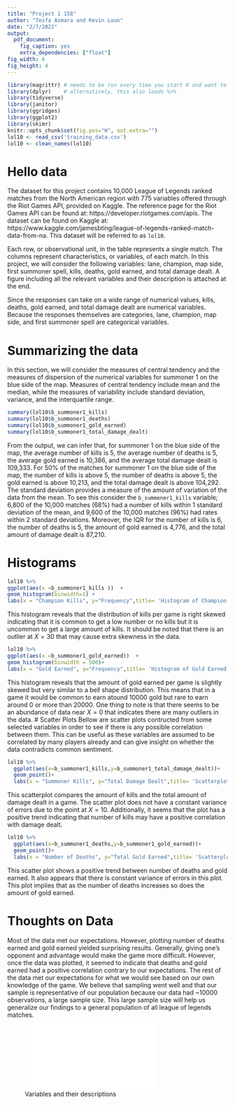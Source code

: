 ```yaml
---
title: "Project 1 158"
author: "Tesfa Asmara and Kevin Loun"
date: "2/7/2022"
output: 
  pdf_document: 
    fig_caption: yes
    extra_dependencies: ["float"]
fig_width: 6 
fig_height: 4 
---
```

```r
library(magrittr) # needs to be run every time you start R and want to use %>%
library(dplyr)    # alternatively, this also loads %>%
library(tidyverse)
library(janitor)
library(ggridges)
library(ggplot2)
library(skimr)
knitr::opts_chunk$set(fig.pos="H", out.extra="")
lol10 <- read_csv('training_data.csv')
lol10 <- clean_names(lol10)
```

# Hello data
The dataset for this project contains 10,000 League of Legends ranked matches from the North American region with 775 variables offered through the Riot Games API, provided on Kaggle. The reference page for the Riot Games API can be found at: https://developer.riotgames.com/apis. The dataset can be found on Kaggle at: https://www.kaggle.com/jamesbting/league-of-legends-ranked-match-data-from-na. This dataset will be referred to as $\texttt{lol10}$.

Each row, or observational unit, in the table represents a single match. The columns represent characteristics, or variables, of each match. In this project, we will consider the following variables: lane, champion, map side, first summoner spell, kills, deaths, gold earned, and total damage dealt. A figure including all the relevant variables and their description is attached at the end.



Since the responses can take on a wide range of numerical values, kills, deaths, gold earned, and total damage dealt are numerical variables. Because the responses themselves are categories, lane, champion, map side, and first summoner spell are categorical variables.

# Summarizing the data

In this section, we will consider the measures of central tendency and the measures of dispersion of the numerical variables for summoner 1 on the blue side of the map. Measures of central tendency include mean and the median, while the measures of variability include standard deviation, variance, and the interquartile range.

```r
summary(lol10$b_summoner1_kills)
summary(lol10$b_summoner1_deaths)
summary(lol10$b_summoner1_gold_earned)
summary(lol10$b_summoner1_total_damage_dealt)
```

From the output, we can infer that, for summoner 1 on the blue side of the map, the average number of kills is 5, the average number of deaths is 5, the average gold earned is 10,386, and the average total damage dealt is 109,333. For 50% of the matches for summoner 1 on the blue side of the map, the number of kills is above 5, the number of deaths is above 5, the gold earned is above 10,213, and the total damage dealt is above 104,292. The standard deviation provides a measure of the amount of variation of the data from the mean. To see this consider the $\texttt{b\_summoner1\_kills}$ variable; 6,800 of the 10,000 matches (68%) had a number of kills within 1 standard deviation of the mean, and 9,600 of the 10,000 matches (96%) had rates within 2 standard deviations. Moreover, the IQR for the number of kills is 6, the number of deaths is 5, the amount of gold earned is 4,776, and the total amount of damage dealt is 87,210. 

# Histograms
```r
lol10 %>%
ggplot(aes(x =b_summoner1_kills ))  +
geom_histogram(binwidth=1) +
labs(x = "Champion Kills", y="Frequency",title= 'Histogram of Champion Kills')
```
This histogram reveals that the distribution of kills per game is right skewed indicating that it is common to get a low number or no kills but it is uncommon to get a large amount of kills. It should be noted that there is an outlier at $X=30$ that may cause extra skewness in the data.
```r
lol10 %>%
ggplot(aes(x =b_summoner1_gold_earned))  +
geom_histogram(binwidth = 500)+
labs(x = "Gold Earned", y="Frequency",title= 'Histogram of Gold Earned each Game')
```
This histogram reveals that the amount of gold earned per game is slightly skewed but very similar to a bell shape distribution. This means that in a game it would be common to earn atound $10000$ gold but rare to earn around $0$ or more than $20000$. One thing to note is that there seems to be an abundance of data near $X=0$ that indicates there are many outliers in the data. 
# Scatter Plots
Bellow are scatter plots contructed from some selected variables in order to see if there is any possible correlation between them. This can be useful as these variables are assumed to be correlated by many players already and can give insight on whether the data contradicts common sentiment.
```r
lol10 %>%
  ggplot(aes(x=b_summoner1_kills,y=b_summoner1_total_damage_dealt))+
  geom_point()+
  labs(x = "Summoner Kills", y="Total Damage Dealt",title= 'Scatterplot of Number of Kills vs Damage Dealt') 
```
This scatterplot compares the amount of kills and the total amount of damage dealt in a game. The scatter plot does not have a constant variance of errors due to the point at $X=10$. Additionally, it seems that the plot has a positive trend indicating that number of kills may have a positive correlation with damage dealt.
```r
lol10 %>%
  ggplot(aes(x=b_summoner1_deaths,y=b_summoner1_gold_earned))+
  geom_point()+
  labs(x = "Number of Deaths", y="Total Gold Earned",title= 'Scatterplot of Number of Deaths vs Gold Earned') 
```
This scatter plot shows a positive trend between number of deaths and gold earned. It also appears that there is constant variance of errors in this plot. This plot implies that as the number of deaths increases so does the amount of gold earned.

# Thoughts on Data
Most of the data met our expectations. However, plotting number of deaths earned and gold earned yielded surprising results. Generally, giving one's opponent and advantage would make the game more difficult. However, once the data was plotted, it seemed to indicate that deaths and gold earned had a positive correlation contrary to our expectations. The rest of the data met our expectations for what we would see based on our own knowledge of the game. We believe that sampling went well and that our sample is representative of our population because our data had ~10000 observations, a large sample size. This large sample size will help us generalize our findings to a general population of all league of legends matches.

![Variables and their descriptions](./Variables_and_their_descriptions.pdf)
